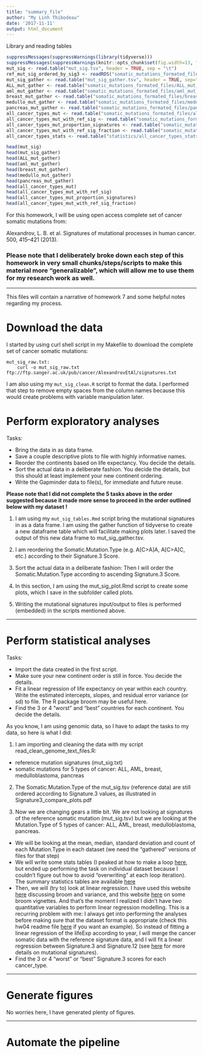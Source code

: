 ```yaml
---
title: "summary_file"
author: "My Linh Thibodeau"
date: '2017-11-11'
output: html_document
---
```


Library and reading tables
```r
suppressMessages(suppressWarnings(library(tidyverse)))
suppressMessages(suppressWarnings(knitr::opts_chunk$set(fig.width=13, fig.height=8)))
mut_sig <- read.table("mut_sig.tsv", header = TRUE, sep = "\t")
ref_mut_sig_ordered_by_sig3 <- readRDS("somatic_mutations_formated_files/ref_mut_sig_ordered_by_sig3.rds")
mut_sig_gather <- read.table("mut_sig_gather.tsv", header = TRUE, sep="\t")
ALL_mut_gather <- read.table("somatic_mutations_formated_files/ALL_mut_gather.tsv", header = TRUE, sep = "\t")
aml_mut_gather <- read.table("somatic_mutations_formated_files/aml_mut_gather.tsv", header = TRUE, sep = "\t")
breast_mut_gather <- read.table("somatic_mutations_formated_files/breast_mut_gather.tsv", header = TRUE, sep = "\t")
medullo_mut_gather <- read.table("somatic_mutations_formated_files/medulloblastoma_mut_gather.tsv", header = TRUE, sep = "\t")
pancreas_mut_gather <- read.table("somatic_mutations_formated_files/pancreas_mut_gather.tsv", header = TRUE, sep = "\t")
all_cancer_types_mut <- read.table("somatic_mutations_formated_files/all_cancer_types_mut.tsv", header = TRUE, sep = "\t")
all_cancer_types_mut_with_ref_sig <- read.table("somatic_mutations_formated_files/all_cancer_types_mut_with_ref_sig.tsv", sep = "\t", header = TRUE)
all_cancer_types_mut_proportion_signatures <- read.table("somatic_mutations_formated_files/all_cancer_types_mut_proportion_signatures.tsv", header = TRUE, sep = "\t")
all_cancer_types_mut_with_ref_sig_fraction <- read.table("somatic_mutations_formated_files/all_cancer_types_mut_with_ref_sig_fraction.tsv", header = TRUE, sep = "\t")
all_cancer_types_stats <- read.table("statistics/all_cancer_types_stats.tsv", header = TRUE, sep = "\t")
```

```r
head(mut_sig)
head(mut_sig_gather)
head(ALL_mut_gather)
head(aml_mut_gather)
head(breast_mut_gather)
head(medullo_mut_gather)
head(pancreas_mut_gather)
head(all_cancer_types_mut)
head(all_cancer_types_mut_with_ref_sig)
head(all_cancer_types_mut_proportion_signatures)
head(all_cancer_types_mut_with_ref_sig_fraction)
```


For this homework, I will be using open access complete set of cancer somatic mutations from: 

Alexandrov, L. B. et al. Signatures of mutational processes in human cancer. 500, 415–421 (2013).

### Please note that I deliberately broke down each step of this homework in very small chunks/steps/scripts to make this material more "generalizable", which will allow me to use them for my research work as well.

***

This files will contain a narrative of homework 7 and some helpful notes regarding my process.

# Download the data

I started by using curl shell script in my Makefile to download the complete set of cancer somatic mutations:

```
mut_sig_raw.txt:
	curl -o mut_sig_raw.txt ftp://ftp.sanger.ac.uk/pub/cancer/AlexandrovEtAl/signatures.txt
```

I am also using my `mut_sig_clean.R` script to format the data. I performed that step to remove empty spaces from the column names because this would create problems with variable manipulation later.

# Perform exploratory analyses

Tasks:

* Bring the data in as data frame.
* Save a couple descriptive plots to file with highly informative names.
* Reorder the continents based on life expectancy. You decide the details.
* Sort the actual data in a deliberate fashion. You decide the details, but this should at least implement your new continent ordering.
* Write the Gapminder data to file(s), for immediate and future reuse.

**Please note that I did not complete the 5 tasks above in the order suggested because it made more sense to proceed in the order outlined below with my dataset ! **

(1) I am using my `mut_sig_tables.Rmd` script bring the mutational signatures in as a data frame. I am using the gather function of tidyverse to create a new dataframe table which will facilitate making plots later. I saved the output of this new data frame to mut_sig_gather.tsv.



(2) I am reordering the Somatic.Mutation.Type (e.g. A[C>A]A, A[C>A]C, etc.) according to their Signature.3 Score. 

(3) Sort the actual data in a deliberate fashion: Then I will order the Somatic.Mutation.Type according to ascending Signature.3 Score.

(4)  In this section, I am using the mut_sig_plot.Rmd script to create some plots, which I save in the subfolder called plots.

(5) Writing the mutational signatures input/output to files is performed (embedded) in the scripts mentioned above. 


***

# Perform statistical analyses

Tasks:

* Import the data created in the first script.
* Make sure your new continent order is still in force. You decide the details.
* Fit a linear regression of life expectancy on year within each country. Write the estimated intercepts, slopes, and residual error variance (or sd) to file. The R package broom may be useful here.
* Find the 3 or 4 “worst” and “best” countries for each continent. You decide the details.

As you know, I am using genomic data, so I have to adapt the tasks to my data, so here is what I did:

(1) I am importing and cleaning the data with my script read_clean_genome_text_files.R:

* reference mutation signatures (mut_sig.txt)
* somatic mutations for 5 types of cancer: ALL, AML, breast, medulloblastoma, pancreas

(2) The Somatic.Mutation.Type of the mut_sig.tsv (reference data) are still ordered according to Signature.3 values, as illustrated in Signature3_compare_plots.pdf

(3) Now we are changing gears a little bit. We are not looking at signatures of the reference somatic mutation (mut_sig.tsv) but we are looking at the Mutation.Type of 5 types of cancer: ALL, AML, breast, medulloblastoma, pancreas.

* We will be looking at the mean, median, standard deviation and count of each Mutation.Type in each dataset (we need the "gathered" versions of files for that step)
* We will write some stats tables (I peaked at how to make a loop [here](https://www.datacamp.com/community/tutorials/tutorial-on-loops-in-r), but ended up performing the task on individual dataset because I couldn't figure out how to avoid "overwriting" at each loop iteration). The summary statistics tables are available [here](statistics/)
* Then, we will (try to) look at linear regression. I have used this website [here](http://varianceexplained.org/r/broom-intro/) discussing broom and variance, and this website [here](https://cran.r-project.org/web/packages/broom/vignettes/broom.html) on some broom vignettes. And that's the moment I realized I didn't have two quantitative variables to perform linear regression modelling. This is a recurring problem with me: I always get into performing the analyses before making sure that the dataset format is appropriate (check this hw04 readme file [here](https://github.com/mylinhthibodeau/STAT545-HW-thibodeau-mylinh/tree/master/stat545-hw4-thibodeau-mylinh) if you want an example). So instead of fitting a linear regression of the lifeExp according to year, I will merge the cancer somatic data with the reference signature data, and I will fit a linear regression between Signature.3 and Signature.12 (see [here](http://cancer.sanger.ac.uk/cosmic/signatures) for more details on mutational signatures). 
* Find the 3 or 4 "worst" or "best" Signature.3 scores for each cancer_type.

***

# Generate figures

No worries here, I have generated plenty of figures. 

***

# Automate the pipeline

